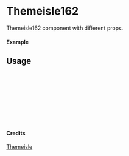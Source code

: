 
<Meta of={Themeisle162} title="Themeisle/Themeisle162" />

# Themeisle162

Themeisle162 component with different props.

#### Example

<Canvas of={Themeisle162.Primary} />

## Usage

```ts
import { Themeisle162 } from "yadl-ui";

const Example = () => {
  return (
      <Themeisle162 />
  );
};

export default Example;
```

#### Credits
[Themeisle](https://themeisle.com/illustrations/)
